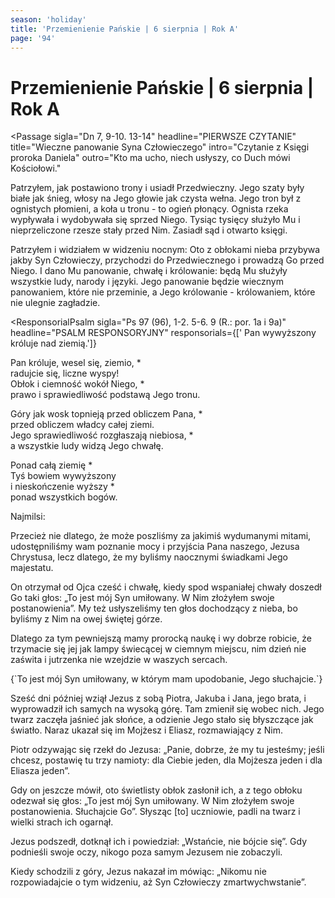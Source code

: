 ```yaml
---
season: 'holiday'
title: 'Przemienienie Pańskie | 6 sierpnia | Rok A'
page: '94'
---
```


# Przemienienie Pańskie | 6 sierpnia | Rok A

<Passage
  sigla="Dn 7, 9-10. 13-14"
  headline="PIERWSZE CZYTANIE"
  title="Wieczne panowanie Syna Człowieczego"
  intro="Czytanie z Księgi proroka Daniela"
  outro="Kto ma ucho, niech usłyszy, co Duch mówi Kościołowi."
>
  <p>Patrzyłem, jak postawiono trony i usiadł Przedwieczny. Jego szaty były białe jak śnieg, włosy na Jego głowie jak czysta wełna. Jego tron był z ognistych płomieni, a koła u tronu - to ogień płonący. Ognista rzeka wypływała i wydobywała się sprzed Niego. Tysiąc tysięcy służyło Mu i nieprzeliczone rzesze stały przed Nim. Zasiadł sąd i otwarto księgi.</p>
  <p>Patrzyłem i widziałem w widzeniu nocnym: Oto z obłokami nieba przybywa jakby Syn Człowieczy, przychodzi do Przedwiecznego i prowadzą Go przed Niego. I dano Mu panowanie, chwałę i królowanie: będą Mu służyły wszystkie ludy, narody i języki. Jego panowanie będzie wiecznym panowaniem, które nie przeminie, a Jego królowanie - królowaniem, które nie ulegnie zagładzie.</p>
</Passage>

<ResponsorialPsalm
  sigla="Ps 97 (96), 1-2. 5-6. 9 (R.: por. 1a i 9a)"
  headline="PSALM RESPONSORYJNY"
  responsorials={[' Pan wywyższony króluje nad ziemią.']}
>
  <p>Pan króluje, wesel się, ziemio, *<br/>radujcie się, liczne wyspy!<br/>Obłok i ciemność wokół Niego, *<br/>prawo i sprawiedliwość podstawą Jego tronu.</p>
  <p>Góry jak wosk topnieją przed obliczem Pana, *<br/>przed obliczem władcy całej ziemi.<br/>Jego sprawiedliwość rozgłaszają niebiosa, *<br/>a wszystkie ludy widzą Jego chwałę.</p>
  <p>Ponad całą ziemię *<br/>Tyś bowiem wywyższony<br/>i nieskończenie wyższy *<br/>ponad wszystkich bogów.</p>
</ResponsorialPsalm>
<Passage
  sigla="2 P 1, 16-19"
  headline="DRUGIE CZYTANIE"
  title="Naoczni świadkowie wielkości Jezusa"
  intro="Czytanie z Drugiego listu świętego Piotra Apostoła"
  outro="Kto ma ucho, niech usłyszy, co Duch mówi Kościołowi."
>
  <p>Najmilsi:</p>
  <p>Przecież nie dlatego, że może poszliśmy za jakimiś wydumanymi mitami, udostępniliśmy wam poznanie mocy i przyjścia Pana naszego, Jezusa Chrystusa, lecz dlatego, że my byliśmy naocznymi świadkami Jego majestatu.</p>
  <p>On otrzymał od Ojca cześć i chwałę, kiedy spod wspaniałej chwały doszedł Go taki głos: „To jest mój Syn umiłowany. W Nim złożyłem swoje postanowienia”. My też usłyszeliśmy ten głos dochodzący z nieba, bo byliśmy z Nim na owej świętej górze.</p>
  <p>Dlatego za tym pewniejszą mamy prorocką naukę i wy dobrze robicie, że trzymacie się jej jak lampy świecącej w ciemnym miejscu, nim dzień nie zaświta i jutrzenka nie wzejdzie w waszych sercach.</p>
</Passage>
<Passage
  sigla="Mt 17, 5c"
  headline="AKLAMACJA"
  acclamation="Alleluja, alleluja, alleluja."
>
  {`To jest mój Syn umiłowany,
w którym mam upodobanie,
Jego słuchajcie.`}
</Passage>
<Passage
  sigla="Mt 17, 1-9"
  headline="EWANGELIA"
  title="Przemienienie Pańskie"
  intro=" Słowa Ewangelii według świętego Mateusza"
  outro="Oto słowo Pańskie."
>
  <p>Sześć dni później wziął Jezus z sobą Piotra, Jakuba i Jana, jego brata, i wyprowadził ich samych na wysoką górę. Tam zmienił się wobec nich. Jego twarz zaczęła jaśnieć jak słońce, a odzienie Jego stało się błyszczące jak światło. Naraz ukazał się im Mojżesz i Eliasz, rozmawiający z Nim.</p>
  <p>Piotr odzywając się rzekł do Jezusa: „Panie, dobrze, że my tu jesteśmy; jeśli chcesz, postawię tu trzy namioty: dla Ciebie jeden, dla Mojżesza jeden i dla Eliasza jeden”.</p>
  <p>Gdy on jeszcze mówił, oto świetlisty obłok zasłonił ich, a z tego obłoku odezwał się głos: „To jest mój Syn umiłowany. W Nim złożyłem swoje postanowienia. Słuchajcie Go”. Słysząc [to] uczniowie, padli na twarz i wielki strach ich ogarnął.</p>
  <p>Jezus podszedł, dotknął ich i powiedział: „Wstańcie, nie bójcie się”. Gdy podnieśli swoje oczy, nikogo poza samym Jezusem nie zobaczyli.</p>
  <p>Kiedy schodzili z góry, Jezus nakazał im mówiąc: „Nikomu nie rozpowiadajcie o tym widzeniu, aż Syn Człowieczy zmartwychwstanie”.</p>
</Passage>
